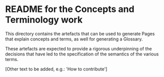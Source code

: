 # README for the Concepts and Terminology work

This directory contains the artefacts that can be used 
to generate Pages that explain concepts and terms, 
as well for generating a Glossary.

These artefacts are expected to provide a rigorous underpinning of the decisions 
that have led to the specification of the semantics of the various terms.

[Other text to be added, e.g.: 'How to contribute']